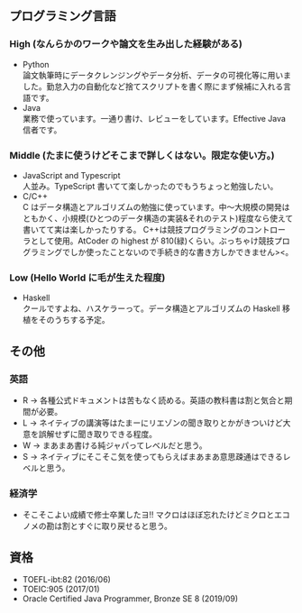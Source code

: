 ﻿## プログラミング言語

### High (なんらかのワークや論文を生み出した経験がある)

- Python  
  論文執筆時にデータクレンジングやデータ分析、データの可視化等に用いました。勤怠入力の自動化など捨てスクリプトを書く際にまず候補に入れる言語です。
- Java  
  業務で使っています。一通り書け、レビューをしています。Effective Java 信者です。

### Middle (たまに使うけどそこまで詳しくはない。限定な使い方。)

- JavaScript and Typescript  
  人並み。TypeScript 書いてて楽しかったのでもうちょっと勉強したい。
- C/C++  
  C はデータ構造とアルゴリズムの勉強に使っています。中〜大規模の開発はともかく、小規模(ひとつのデータ構造の実装&それのテスト)程度なら使えて書いてて実は楽しかったりする。
  C++は競技プログラミングのコントローラとして使用。AtCoder の highest が 810(緑)くらい。ぶっちゃけ競技プログラミングでしか使ったことないので手続き的な書き方しかできません><。

### Low (Hello World に毛が生えた程度)

- Haskell  
  クールですよね、ハスケラーって。データ構造とアルゴリズムの Haskell 移植をそのうちする予定。

## その他

### 英語

- R → 各種公式ドキュメントは苦もなく読める。英語の教科書は割と気合と期間が必要。
- L → ネイティブの講演等はたまーにリエゾンの聞き取りとかがきついけど大意を誤解せずに聞き取りできる程度。
- W → まあまあ書ける純ジャパってレベルだと思う。
- S → ネイティブにそこそこ気を使ってもらえばまあまあ意思疎通はできるレベルと思う。

### 経済学

- そこそこよい成績で修士卒業したヨ!!
  マクロはほぼ忘れたけどミクロとエコノメの勘は割とすぐに取り戻せると思う。

## 資格

- TOEFL-ibt:82 (2016/06)
- TOEIC:905 (2017/01)
- Oracle Certified Java Programmer, Bronze SE 8 (2019/09)
